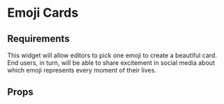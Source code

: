 
<Meta
  title="Widgets/Emoji Cards/Widget"
  decorators={[storyWithTranslation()]}
/>

# Emoji Cards

## Requirements

This widget will allow editors to pick one emoji to create a beautiful card. End
users, in turn, will be able to share excitement in social media about which
emoji represents every moment of their lives.

<Story id="widgets-emoji-cards-components--plus-one" />

## Props

<ArgsTable of={EmojiCards} />
